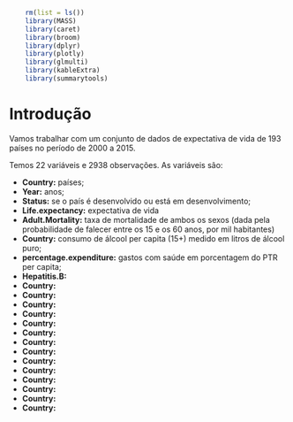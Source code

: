 ```r
    rm(list = ls())
    library(MASS)
    library(caret)
    library(broom)
    library(dplyr)
    library(plotly)
    library(glmulti)
    library(kableExtra)
    library(summarytools)
```

# Introdução

Vamos trabalhar com um conjunto de dados de expectativa de vida de 193 países no período de 2000 a 2015.

Temos 22 variáveis e 2938 observações. As variáveis são:

* **Country:** países;
* **Year:** anos;
* **Status:** se o país é desenvolvido ou está em desenvolvimento;
* **Life.expectancy:** expectativa de vida
* **Adult.Mortality:** taxa de mortalidade de ambos os sexos (dada pela probabilidade de falecer entre os 15 e os 60 anos, por mil habitantes)
* **Country:** consumo de álcool per capita (15+) medido em litros de álcool puro;
* **percentage.expenditure:** gastos com saúde em porcentagem do PTR per capita;
* **Hepatitis.B:** 
* **Country:**
* **Country:**
* **Country:**
* **Country:**
* **Country:**
* **Country:**
* **Country:**
* **Country:**
* **Country:**
* **Country:**
* **Country:**
* **Country:**
* **Country:**
* **Country:**
